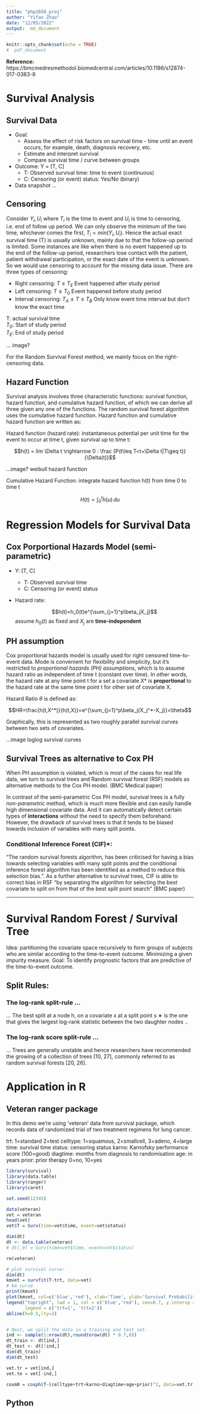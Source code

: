 ```yaml
---
title: "php2650_proj"
author: "Yifan Zhao"
date: "12/05/2022"
output:  md_document
---
```


```r
knitr::opts_chunk$set(echo = TRUE)
#  pdf_document
```


**Reference:**
https://bmcmedresmethodol.biomedcentral.com/articles/10.1186/s12874-017-0383-8




# Survival Analysis

## Survival Data

* Goal: 
    * Assess the effect of risk factors on survival time - time until an event occurs, for example, death, diagnosis recovery, etc.
    * Estimate and interpret survival
    * Compare survival time / curve between groups

* Outcome: Y = [T, C] 
  * T: Observed survival time: time to event (continuous)
  * C: Censoring (or event) status: Yes/No (binary)
  
  <!-- Y_i: time to event; U_i Time to censoring -->

* Data snapshot ...


## Censoring

Consider $Y_i, U_i$ where $T_i$ is the time to event and $U_i$ is time to censoring, i.e. end of follow up period. We can only observe the minimum of the two time, whichever comes the first, $T_i = min(Y_i,U_i)$. Hence the actual exact survival time (T) is usually unknown, mainly due to that the follow-up period is limited. Some instances are like when there is no event happened up to the end of the follow-up period, researchers lose contact with the patient, patient withdrawal participation, or the exact date of the event is unknown. So we would use censoring to account for the missing data issue. There are three types of censoring:

* Right censoring: $T \geq T_E$ Event happened after study period
* Left censoring: $T \leq T_0$ Event happened before study period
* Interval censoring: $T_A \leq T \leq T_B$ Only know event time interval but don't know the exact time

T: actual survival time   
$T_0$: Start of study period   
$T_E$: End of study period  

... image?

For the Random Survival Forest method, we mainly focus on the right-censoring data.

## Hazard Function

Survival analysis involves three characteristic functions: survival function, hazard function, and cumulative hazard function, of which we can derive all three given any one of the functions. The random survival forest algorithm uses the cumulative hazard function. Hazard function and cumulative hazard function are written as:

Hazard function (hazard rate): instantaneous potential per unit time for the event to occur at time t, given survival up to time t:  

$$h(t) = lim \Delta t \rightarrow 0 : \frac {P(t\leq T<t+\Delta t|T\geq t)} {\Delta(t)}$$

...image? weibull hazard function


Cumulative Hazard Function: integrate hazard function h(t) from time 0 to time t 

$$H(t)=\int_{0}^{t} h(u) \,du$$


# Regression Models for Survival Data

## Cox Porportional Hazards Model (semi-parametric)


* Y: [T, C]
  * T: Observed survival time
  * C: Censoring (or event) status

* Hazard rate:
 
    $$h(t)=h_0(t)e^{\sum_{j=1}^p\beta_jX_j}$$ 
    assume $h_0(t)$ as fixed and $X_j$ are **time-independent**
    
    


## PH assumption

Cox proportional hazards model is usually used for right censored  time-to-event data. Mode is convenient for flexibility and simplicity, but it's restricted to *proportional hazards (PH) assumptions*, which is to assume hazard ratio as independent of time t (constant over time). In other words, the hazard rate at any time point t for a set a covariate X* is **proportional** to the hazard rate at the same time point t for other set of covariate X.

Hazard Ratio $\theta$ is defined as:

$$HR=\frac{h(t,X^*)}{h(t,X)}=e^{\sum_{j=1}^p\beta_j(X_j^*-X_j)}=\theta$$

Graphically, this is represented as two roughly parallel survival curves between two sets of covariates.

...image loglog survival curves



## Survival Trees as alternative to Cox PH

When PH assumption is violated, which is most of the cases for real life data, we turn to survival trees and Random survival forest (RSF) models as alternative methods to the Cox PH model. (BMC Medical paper)

In contrast of the semi-parametric Cox PH model, survival trees is a fully *non-parametric* method, which is much more flexible and can easily handle high dimensional covariate data. And it can automatically detect certain types of **interactions** without the need to specify them beforehand. However, the drawback of survival trees is that it tends to be biased towards inclusion of variables with many split points. 

### Conditional Inference Forest (CIF)*:


"The random survival forests algorithm, has been criticised for having a bias towards selecting variables with many split points and the conditional inference forest algorithm has been identified as a method to reduce this selection bias. 
". As a further alternative to survival trees, CIF is able to correct bias in RSF "by separating the algorithm for selecting the best covariate to split on from that of the best split point search" (BMC paper)







-------------------------------

# Survival Random Forest / Survival Tree

Idea: partitioning the covariate space recursively to form groups of subjects who are similar according to the time-to-event outcome.
Minimizing a given impurity measure.
Goal: To identify prognostic factors that are predictive of the time-to-event outcome. 


## Split Rules:


### The log-rank split-rule ...

...
The best split at a node h, on a covariate x at a split point s ∗ is the one that gives the largest log-rank statistic between the two daughter nodes
..


### The log-rank score split-rule ...

...
Trees are generally unstable and hence researchers have recommended the growing of a collection of trees [10, 27], commonly referred to as random survival forests [20, 26].


# Application in R

## Veteran ranger package

In this demo we're using 'veteran' data from survival package, which records data of randomized trial of two treatment regimens for lung cancer. 


trt:	1=standard 2=test
celltype:	1=squamous, 2=smallcell, 3=adeno, 4=large
time:	survival time
status:	censoring status
karno:	Karnofsky performance score (100=good)
diagtime:	months from diagnosis to randomisation
age:	in years
prior:	prior therapy 0=no, 10=yes


```r
library(survival)
library(data.table)
library(ranger)
library(caret)

set.seed(12345)

data(veteran)
vet = veteran
head(vet)
vet$T = Surv(time=vet$time, event=vet$status)

dim(dt)
dt <- data.table(veteran)
# dt[,9] = Surv(time=vet$time, event=vet$status)

rm(veteran)

# plot survival curve:
dim(dt)
kmvet = survfit(T~trt, data=vet)
# km curve
print(kmvet)
plot(kmvet, col=c('blue','red'), xlab='Time', ylab='Survival Probability', main='Kaplan Meier Curves')
legend("topright", lwd = 1, col = c('blue','red'), cex=0.7, y.intersp = 0.5,
       legend = c('trt=1', 'trt=2'))
abline(h=0.5,lty=3)


# Next, we split the data in a training and test set.
ind <- sample(1:nrow(dt),round(nrow(dt) * 0.7,0))
dt_train <- dt[ind,]
dt_test <- dt[!ind,]
dim(dt_train)
dim(dt_test)

vet.tr = vet[ind,]
vet.te = vet[-ind,]
```


```r
coxm0 = coxph(T~(celltype+trt+karno+diagtime+age+prior)^2, data=vet.tr, ties='breslow')

```

## Python



